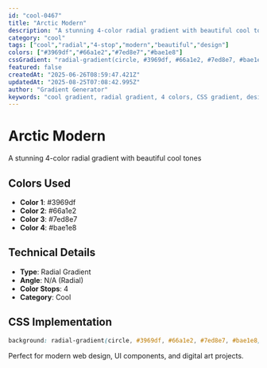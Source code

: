 ```yaml
---
id: "cool-0467"
title: "Arctic Modern"
description: "A stunning 4-color radial gradient with beautiful cool tones"
category: "cool"
tags: ["cool","radial","4-stop","modern","beautiful","design"]
colors: ["#3969df","#66a1e2","#7ed8e7","#bae1e8"]
cssGradient: "radial-gradient(circle, #3969df, #66a1e2, #7ed8e7, #bae1e8)"
featured: false
createdAt: "2025-06-26T08:59:47.421Z"
updatedAt: "2025-08-25T07:08:42.995Z"
author: "Gradient Generator"
keywords: "cool gradient, radial gradient, 4 colors, CSS gradient, design, #3969df, #66a1e2, #7ed8e7, #bae1e8"
---
```


# Arctic Modern

A stunning 4-color radial gradient with beautiful cool tones

## Colors Used
- **Color 1**: #3969df
- **Color 2**: #66a1e2
- **Color 3**: #7ed8e7
- **Color 4**: #bae1e8

## Technical Details
- **Type**: Radial Gradient
- **Angle**: N/A (Radial)
- **Color Stops**: 4
- **Category**: Cool

## CSS Implementation
```css
background: radial-gradient(circle, #3969df, #66a1e2, #7ed8e7, #bae1e8);
```

Perfect for modern web design, UI components, and digital art projects.
